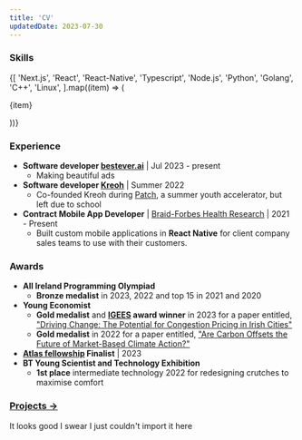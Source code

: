 ```yaml
---
title: 'CV'
updatedDate: 2023-07-30
---
```


### Skills

<div class="flex w-full flex-row flex-wrap justify-around gap-3">
  {[
    'Next.js',
    'React',
    'React-Native',
    'Typescript',
    'Node.js',
    'Python',
    'Golang',
    'C++',
    'Linux',
  ].map((item) => (
    <p>{item}</p>
  ))}
</div>

### Experience

- **Software developer [bestever.ai](https://www.bestever.ai/)** | Jul 2023 - present
  - Making beautiful ads
- **Software developer [Kreoh](https://www.kreoh.com/)** | Summer 2022
  - Co-founded Kreoh during [Patch](https://www.joinpatch.org/), a summer youth accelerator, but left due to school
- **Contract Mobile App Developer** | [Braid-Forbes Health Research](https://www.braidforbes.org/) | 2021 - Present
  - Built custom mobile applications in **React Native** for client company sales teams to use with their customers.

### Awards

- **All Ireland Programming Olympiad**
  - **Bronze medalist** in 2023, 2022 and top 15 in 2021 and 2020
- **Young Economist**
  - **Gold medalist** and **[IGEES](https://www.gov.ie/en/organisation-information/8f949-irish-government-economic-and-evaluation-service-igees/) award winner** in 2023 for a paper entitled, ["Driving Change: The Potential for Congestion Pricing in Irish Cities"](https://drive.google.com/file/d/1KlU16SRe7rNavkPd86SrDLHjNzC_nRws/view?usp=sharing)
  - **Gold medalist** in 2022 for a paper entitled, ["Are Carbon Offsets the Future of Market-Based Climate Action?"](https://docs.google.com/document/d/1G4CvFAEWkRpvlLC2j5LqWKWumxlYAkcjQufj0XjgUWI/edit?usp=sharing)
- **[Atlas fellowship](https://www.atlasfellowship.org/) Finalist** | 2023
- **BT Young Scientist and Technology Exhibition**
  - **1st place** intermediate technology 2022 for redesigning crutches to maximise comfort

### [Projects →](/#projects)

It looks good I swear I just couldn't import it here
